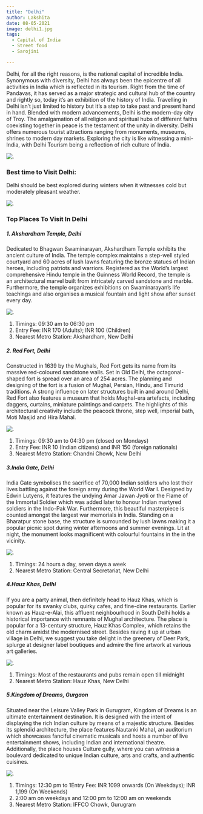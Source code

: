 ```yaml
---
title: "Delhi"
author: Lakshita
date: 08-05-2021
image: delhi1.jpg
tags:
  - Capital of India
  - Street food
  - Sarojini 

---
```

Delhi, for all the right reasons, is the national capital of incredible India. Synonymous with diversity, Delhi has always been the epicentre of all activities in India which is reflected in its tourism. Right from the time of Pandavas, it has served as a major strategic and cultural hub of the country and rightly so, today it’s an exhibition of the history of India. Travelling in Delhi isn’t just limited to history but it’s a step to take past and present hand in hand. Blended with modern advancements, Delhi is the modern-day city of Troy. The amalgamation of all religion and spiritual hubs of different faiths coexisting together in peace is the testament of the unity in diversity. Delhi offers numerous tourist attractions ranging from monuments, museums, shrines to modern day markets. Exploring the city is like witnessing a mini-India, with Delhi Tourism being a reflection of rich culture of India.

![.](Delhi.jpg)

### Best time to Visit Delhi:
Delhi should be best explored during winters when it witnesses cold but moderately pleasant weather.


![.](d1.jpg)

### Top Places To Visit In Delhi




##### 1. Akshardham Temple, Delhi
Dedicated to Bhagwan Swaminarayan, Akshardham Temple exhibits the ancient culture of India. The temple complex maintains a step-well styled courtyard and 60 acres of lush lawns featuring the bronze statues of Indian heroes, including patriots and warriors. Registered as the World’s largest comprehensive Hindu temple in the Guinness World Record, the temple is an architectural marvel built from intricately carved sandstone and marble.  Furthermore, the temple organizes exhibitions on Swaminarayan’s life teachings and also organises a musical fountain and light show after sunset every day.

![.](d2.jpg)

1. Timings: 09:30 am to 06:30 pm
2. Entry Fee: INR 170 (Adults); INR 100 (Children)
3. Nearest Metro Station: Akshardham, New Delhi


##### 2. Red Fort, Delhi

Constructed in 1639 by the Mughals, Red Fort gets its name from its massive red-coloured sandstone walls. Set in Old Delhi, the octagonal-shaped fort is spread over an area of 254 acres. The planning and designing of the fort is a fusion of Mughal, Persian, Hindu, and Timurid traditions. A strong influence on later structures built in and around Delhi, Red Fort also features a museum that holds Mughal-era artefacts, including daggers, curtains, miniature paintings and carpets. The highlights of this architectural creativity include the peacock throne, step well, imperial bath, Moti Masjid and Hira Mahal.

![.](d3.jpg)

1. Timings: 09:30 am to 04:30 pm (closed on Mondays)
2. Entry Fee: INR 10 (Indian citizens) and INR 150 (foreign nationals)
3. Nearest Metro Station: Chandni Chowk, New Delhi



##### 3.India Gate, Delhi

India Gate symbolises the sacrifice of 70,000 Indian soldiers who lost their lives battling against the foreign army during the World War I. Designed by Edwin Lutyens, it features the undying Amar Jawan Jyoti or the Flame of the Immortal Soldier which was added later to honour Indian martyred soldiers in the Indo-Pak War. Furthermore, this beautiful masterpiece is counted amongst the largest war memorials in India. Standing on a Bharatpur stone base, the structure is surrounded by lush lawns making it a popular picnic spot during winter afternoons and summer evenings. Lit at night, the monument looks magnificent with colourful fountains in the in the vicinity.

![.](d6.jpg)

1. Timings: 24 hours a day, seven days a week
2. Nearest Metro Station: Central Secretariat, New Delhi



##### 4.Hauz Khas, Delhi

If you are a party animal, then definitely head to Hauz Khas, which is popular for its swanky clubs, quirky cafes, and fine-dine restaurants. Earlier known as Hauz-e-Alai, this affluent neighbourhood in South Delhi holds a historical importance with remnants of Mughal architecture. The place is popular for a 13-century structure, Hauz Khas Complex, which retains the old charm amidst the modernised street. Besides raving it up at urban village in Delhi, we suggest you take delight in the greenery of Deer Park, splurge at designer label boutiques and admire the fine artwork at various art galleries.

![.](d5.jpg)

1. Timings: Most of the restaurants and pubs remain open till midnight
2. Nearest Metro Station: Hauz Khas, New Delhi


##### 5.Kingdom of Dreams, Gurgaon

Situated near the Leisure Valley Park in Gurugram, Kingdom of Dreams is an ultimate entertainment destination. It is designed with the intent of displaying the rich Indian culture by means of a majestic structure. Besides its splendid architecture, the place features Nautanki Mahal, an auditorium which showcases fanciful cinematic musicals and hosts a number of live entertainment shows, including Indian and international theatre. Additionally, the place houses Culture gully, where you can witness a boulevard dedicated to unique Indian culture, arts and crafts, and authentic cuisines.

![.](d4.jpg)

1. Timings: 12:30 pm to 1Entry Fee: INR 1099 onwards (On Weekdays); INR 1,199 (On Weekends)
2. 2:00 am on weekdays and 12:00 pm to 12:00 am on weekends
3. Nearest Metro Station: IFFCO Chowk, Gurugram


